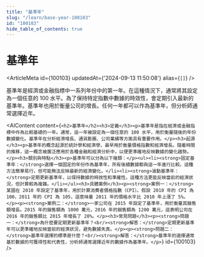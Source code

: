 ```yaml
---
title: "基準年"
slug: "/learn/base-year-100103"
id: "100103"
hide_table_of_contents: true
---
```



# 基準年

<ArticleMeta id={100103} updatedAt={'2024-09-13 11:50:08'} alias={`[]`} />
<div className='border-solid border-b border-t-0 my-4 border-[var(--ifm-color-gray-300)]' />

基準年是經濟或金融指標中一系列年份中的第一年。在這種情況下，通常將其設定為一個任意的 100 水平。為了保持特定指數中數據的時效性，會定期引入最新的基準年。基準年也用於衡量公司的增長。任何一年都可以作為基準年，但分析師通常選擇近年。

<AIContent content={`<h2>基準年</h2><h3>定義</h3><p>基準年是指在經濟或金融指標中作為比較基礎的一年。通常，這一年被設定為一個任意的 100 水平，用於衡量隨後的年份數據變化。基準年在分析經濟增長、通貨膨脹、公司業績等方面具有重要作用。</p><h3>起源</h3><p>基準年的概念起源於統計學和經濟學，最早用於衡量價格指數和經濟增長。隨着時間的推移，這一概念被廣泛應用於各種金融和經濟分析中，以便更準確地反映數據的變化趨勢。</p><h3>類別與特點</h3><p>基準年可以分為以下幾類：</p><ul><li><strong>固定基準年：</strong>選擇一個固定的年份作為基準年，所有後續數據都與這一年進行比較。這種方法簡單易行，但可能無法反映最新的經濟變化。</li><li><strong>滾動基準年：</strong>定期更新基準年，以保持數據的時效性和準確性。這種方法更能反映當前的經濟狀況，但計算較為複雜。</li></ul><h3>具體案例</h3><p><strong>案例一：</strong>某國在 2010 年設定了基準年，用於計算消費者價格指數（CPI）。假設 2010 年的 CPI 為 100，2011 年的 CPI 為 105，這意味着 2011 年的價格水平比 2010 年上漲了 5%。</p><p><strong>案例二：</strong>一家公司在 2015 年設定了基準年，用於衡量其銷售額增長。2015 年的銷售額為 1000 萬元，2016 年的銷售額為 1200 萬元，這表明公司在 2016 年的銷售額比 2015 年增長了 20%。</p><h3>常見問題</h3><p><strong>問題一：</strong>為什麼要定期更新基準年？<br/><strong>解答：</strong>定期更新基準年可以更準確地反映當前的經濟狀況，避免數據失真。</p><p><strong>問題二：</strong>基準年選擇的標準是什麼？<br/><strong>解答：</strong>基準年的選擇通常基於數據的可獲得性和代表性，分析師通常選擇近年的數據作為基準年。</p>`} id={100103} />
